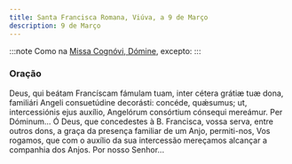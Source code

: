 ```yaml
---
title: Santa Francisca Romana, Viúva, a 9 de Março
description: 9 de Março
---
```


:::note
Como na [Missa Cognóvi, Dómine](/missal/comum/24nemvirgensnemmartires), excepto:
:::

### Oração

<div class="side-by-side not-content">
  <span>
    Deus, qui beátam Francíscam fámulam tuam, inter cétera grátiæ tuæ dona, familiári Angeli
    consuetúdine decorásti: concéde, quǽsumus; ut, intercessiónis ejus auxílio, Angelórum consórtium
    cónsequi mereámur. Per Dóminum...
  </span>
  <span>
    Ó Deus, que concedestes à B. Francisca, vossa serva, entre outros dons, a graça da presença
    familiar de um Anjo, permiti-nos, Vos rogamos, que com o auxílio da sua intercessão mereçamos
    alcançar a companhia dos Anjos. Por nosso Senhor...
  </span>
</div>

